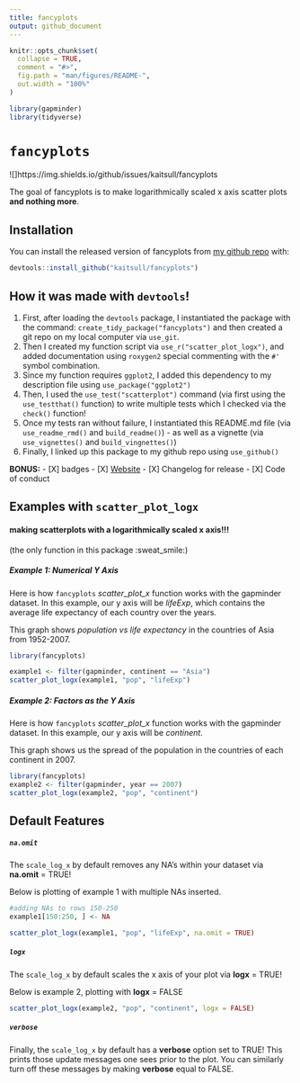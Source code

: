 ```yaml
---
title: fancyplots
output: github_document
---
```


<!-- README.md is generated from README.Rmd. Please edit that file -->

```r
knitr::opts_chunk$set(
  collapse = TRUE,
  comment = "#>",
  fig.path = "man/figures/README-",
  out.width = "100%"
)

library(gapminder)
library(tidyverse)
```

# `fancyplots`

<!-- badges: start -->
![]https://img.shields.io/github/issues/kaitsull/fancyplots

<!-- badges: end -->

The goal of fancyplots is to make logarithmically scaled x axis scatter plots **and nothing more**.

## Installation

You can install the released version of fancyplots from [my github repo](https://github.com/kaitsull/fancyplots) with:

``` r
devtools::install_github("kaitsull/fancyplots")
```

## How it was made with `devtools`!

1. First, after loading the `devtools` package, I instantiated the package with the command: `create_tidy_package("fancyplots")` and then created a git repo on my local computer via `use_git`.
3. Then I created my function script via `use_r("scatter_plot_logx")`, and added documentation using `roxygen2` special commenting with the `#'` symbol combination.
4. Since my function requires `ggplot2`, I added this dependency to my description file using `use_package("ggplot2")`
5. Then, I used the `use_test("scatterplot")` command (via first using the `use_testthat()` function) to write multiple tests which I checked via the `check()` function!
6. Once my tests ran without failure, I instantiated this README.md file (via `use_readme_rmd()` and `build_readme()`) - as well as a vignette (via `use_vignettes()` and `build_vingnettes()`)
7. Finally, I linked up this package to my github repo using `use_github()`

**BONUS:**
- [X] badges
- [X] [Website](https://kaitsull.github.io/fancyplots/)
- [X] Changelog for release
- [X] Code of conduct


## Examples with `scatter_plot_logx` 
#### making scatterplots with a logarithmically scaled x axis!!!
(the only function in this package :sweat_smile:)

##### Example 1: Numerical Y Axis
Here is how `fancyplots` *scatter_plot_x* function works with the gapminder dataset. In this example, our y axis will be *lifeExp*, which contains the average life expectancy of each country over the years.

This graph shows *population vs life expectancy* in the countries of Asia from 1952-2007.

```r
library(fancyplots)

example1 <- filter(gapminder, continent == "Asia")
scatter_plot_logx(example1, "pop", "lifeExp")
```

##### Example 2: Factors as the Y Axis
Here is how `fancyplots` *scatter_plot_x* function works with the gapminder dataset. In this example, our y axis will be *continent*. 

This graph shows us the spread of the population in the countries of each continent in 2007.

```r
library(fancyplots)
example2 <- filter(gapminder, year == 2007)
scatter_plot_logx(example2, "pop", "continent")
```

## Default Features

##### `na.omit`
The `scale_log_x` by default removes any NA's within your dataset via **na.omit** = TRUE!

Below is plotting of example 1 with multiple NAs inserted.
```r
#adding NAs to rows 150-250
example1[150:250, ] <- NA

scatter_plot_logx(example1, "pop", "lifeExp", na.omit = TRUE)
```

##### `logx`
The `scale_log_x` by default scales the x axis of your plot via **logx** = TRUE! 

Below is example 2, plotting with **logx** = FALSE

```r
scatter_plot_logx(example2, "pop", "continent", logx = FALSE)
```

##### `verbose`
Finally, the `scale_log_x` by default has a **verbose** option set to TRUE! This prints those update messages one sees prior to the plot. You can similarly turn off these messages by making **verbose** equal to FALSE. 


